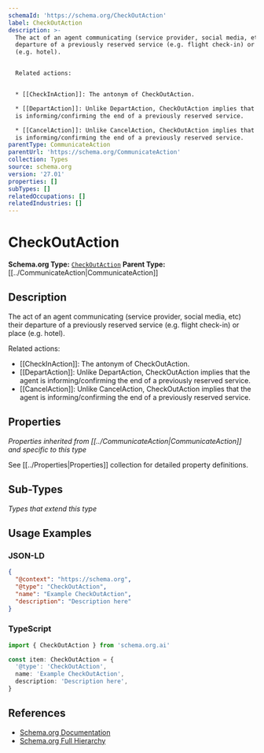 ```yaml
---
schemaId: 'https://schema.org/CheckOutAction'
label: CheckOutAction
description: >-
  The act of an agent communicating (service provider, social media, etc) their
  departure of a previously reserved service (e.g. flight check-in) or place
  (e.g. hotel).


  Related actions:


  * [[CheckInAction]]: The antonym of CheckOutAction.

  * [[DepartAction]]: Unlike DepartAction, CheckOutAction implies that the agent
  is informing/confirming the end of a previously reserved service.

  * [[CancelAction]]: Unlike CancelAction, CheckOutAction implies that the agent
  is informing/confirming the end of a previously reserved service.
parentType: CommunicateAction
parentUrl: 'https://schema.org/CommunicateAction'
collection: Types
source: schema.org
version: '27.01'
properties: []
subTypes: []
relatedOccupations: []
relatedIndustries: []
---
```

# CheckOutAction

**Schema.org Type:** [`CheckOutAction`](https://schema.org/CheckOutAction)
**Parent Type:** [[../CommunicateAction|CommunicateAction]]

## Description

The act of an agent communicating (service provider, social media, etc) their departure of a previously reserved service (e.g. flight check-in) or place (e.g. hotel).

Related actions:

* [[CheckInAction]]: The antonym of CheckOutAction.
* [[DepartAction]]: Unlike DepartAction, CheckOutAction implies that the agent is informing/confirming the end of a previously reserved service.
* [[CancelAction]]: Unlike CancelAction, CheckOutAction implies that the agent is informing/confirming the end of a previously reserved service.

## Properties

*Properties inherited from [[../CommunicateAction|CommunicateAction]] and specific to this type*

See [[../Properties|Properties]] collection for detailed property definitions.

## Sub-Types

*Types that extend this type*

## Usage Examples

### JSON-LD

```json
{
  "@context": "https://schema.org",
  "@type": "CheckOutAction",
  "name": "Example CheckOutAction",
  "description": "Description here"
}
```

### TypeScript

```typescript
import { CheckOutAction } from 'schema.org.ai'

const item: CheckOutAction = {
  '@type': 'CheckOutAction',
  name: 'Example CheckOutAction',
  description: 'Description here',
}
```

## References

- [Schema.org Documentation](https://schema.org/CheckOutAction)
- [Schema.org Full Hierarchy](https://schema.org/docs/full.html)
